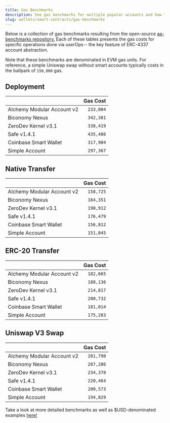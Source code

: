 ```yaml
---
title: Gas Benchmarks
description: See gas benchmarks for multiple popular accounts and how they stack up.
slug: wallets/smart-contracts/gas-benchmarks
---
```


Below is a collection of gas benchmarks resulting from the open-source [aa-benchmarks repository.](https://github.com/alchemyplatform/aa-benchmarks/blob/master/README.md) Each of these tables presents the gas costs for specific operations done via userOps-- the key feature of ERC-4337 account abstraction.

Note that these benchmarks are denominated in EVM gas units. For reference, a simple Uniswap swap without smart accounts typically costs in the ballpark of `150,000` gas.

## Deployment

|                            |  Gas Cost |
| :------------------------- | --------: |
| Alchemy Modular Account v2 | `233,004` |
| Biconomy Nexus             | `342,381` |
| ZeroDev Kernel v3.1        | `338,419` |
| Safe v1.4.1                | `435,486` |
| Coinbase Smart Wallet      | `317,904` |
| Simple Account             | `297,367` |

## Native Transfer

|                            |  Gas Cost |
| :------------------------- | --------: |
| Alchemy Modular Account v2 | `158,725` |
| Biconomy Nexus             | `164,351` |
| ZeroDev Kernel v3.1        | `190,912` |
| Safe v1.4.1                | `176,479` |
| Coinbase Smart Wallet      | `156,812` |
| Simple Account             | `151,045` |

## ERC-20 Transfer

|                            |  Gas Cost |
| :------------------------- | --------: |
| Alchemy Modular Account v2 | `182,665` |
| Biconomy Nexus             | `188,136` |
| ZeroDev Kernel v3.1        | `214,817` |
| Safe v1.4.1                | `200,732` |
| Coinbase Smart Wallet      | `181,014` |
| Simple Account             | `175,283` |

## Uniswap V3 Swap

|                            |  Gas Cost |
| :------------------------- | --------: |
| Alchemy Modular Account v2 | `201,790` |
| Biconomy Nexus             | `207,286` |
| ZeroDev Kernel v3.1        | `234,378` |
| Safe v1.4.1                | `220,464` |
| Coinbase Smart Wallet      | `200,573` |
| Simple Account             | `194,829` |

Take a look at more detailed benchmarks as well as $USD-denominated examples [here!](https://github.com/alchemyplatform/aa-benchmarks/blob/master/README.md)
